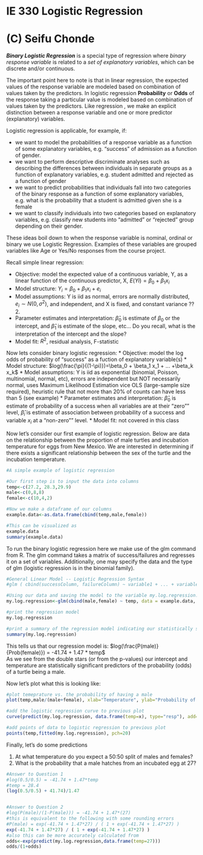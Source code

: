 IE 330 Logistic Regression 
========================================================
(C) Seifu Chonde
========================================================

**_Binary Logistic Regression_** is a special type of regression where *_binary response variable_* is related to a *_set of explanatory variables_*, which can be discrete and/or continuous. 

The important point here to note is that in linear regression, the expected values of the response variable are modeled based on combination of values taken by the predictors. In logistic regression **Probability** or **Odds** of the response taking a particular value is modeled based on combination of values taken by the predictors. Like regression , we make an explicit distinction between a response variable and one or more predictor (explanatory) variables.

Logistic regression is applicable, for example, if:
<ul>
<li>we want to model the probabilities of a response variable as a function of some explanatory variables, e.g. "success" of admission as a function of gender.</li>
<li>we want to perform descriptive discriminate analyses such as describing the differences between individuals in separate groups as a function of explanatory variables, e.g. student admitted and rejected as a function of gender</li>
<li>we want to predict probabilities that individuals fall into two categories of the binary response as a function of some explanatory variables, e.g. what is the probability that a student is admitted given she is a female</li>
<li>we want to classify individuals into two categories based on explanatory variables, e.g. classify new students into "admitted" or "rejected" group depending on their gender.</li>
</ul>
These ideas boil down to when the response variable is nominal, ordinal or binary we use Logistic Regression. Examples of these variables are grouped variables like Age or Yes/No responses from the course project.


Recall simple linear regression:
<ul>
<li>Objective: model the expected value of a continuous variable, Y, as a linear function of the continuous predictor, X, $E(Yi) = \beta_0 + \beta_1x_i$</li>
<li>Model structure: $Y_i = \beta_0 + \beta_1x_i + e_i$</li>
<li>Model assumptions: Y is iid as normal, errors are normally distributed, $e_i \sim N(0, \sigma^2)$, and independent, and X is fixed, and constant variance ??2.</li>
<li>Parameter estimates and interpretation: $\hat{\beta}_0$ is estimate of $\beta_0$ or the intercept, and $\hat{\beta}_1$ is estimate of the slope, etc... Do you recall, what is the interpretation of the intercept and the slope?</li>
<li>Model fit: $R^2$, residual analysis, F-statistic</li>
</ul>
Now lets consider binary logistic regression:
* Objective: model the log odds of probability of "success" as a fuction of explanatory variable(s)
* Model structure: $log(\frac{\pi}{(1-\pi)})=\beta_0 + \beta_1 x_1 + ... +\beta_k x_k$
* Model assumptions: Y is iid as exponential (binomial, Poisson, multinomial, normal, etc), errors are independent but NOT necessarily normal, uses Maximum Likelihood Estimation vice OLS (large-sample size required), heuristic rule that not more than 20% of counts can have less than 5 (see example)
* Parameter estimates and interpretation: $\hat{\beta}_0$ is estimate of probability of a success when all variables are at their "zero"" level, $\hat{\beta}_i$ is estimate of association between probability of a success and variable $x_i$ at a "non-zero"" level.
* Model fit: not covered in this class

Now let's consider our first example of logistic regression. Below are data on the relationship between the proportion of male turtles and incubation temperature for eggs from New Mexico. We are interested in determining if there exists a significant relationship between the sex of the turtle and the incubation temperature. 

```r
#A simple example of logistic regression

#Our first step is to input the data into columns
temp<-c(27.2, 28.3,29.9)
male<-c(0,8,8)
female<-c(10,4,2)

#Now we make a dataframe of our columns
example.data<-as.data.frame(cbind(temp,male,female))

#This can be visualized as
example.data
summary(example.data)
```

To run the binary logistic regression here we make use of the glm command from R. The glm command takes a matrix of success/failures and regresses it on a set of variables. Additionally, one may specify the data and the type of glm (logistic regression is in the binomial family).

```r
#General Linear Model -- Logistic Regression Syntax
#glm ( cbind(successColumn, failureColumn) ~ variable1 + ... + variableN, data = data.source, family = binomial)

#Using our data and saving the model to the variable my.log.regression:
my.log.regression<-glm(cbind(male,female) ~ temp, data = example.data, family = binomial)

#print the regression model
my.log.regression

#print a summary of the regression model indicating our statistically significant predictors
summary(my.log.regression)

```

This tells us that our regression model is:
$log(\frac{P(male)}{Prob(female)}) = -41.74 + 1.47 * temp$ <br>
As we see from the double stars (or from the p-values) our intercept and temperature are statistically significant predictors of the probability (odds) of a turtle being a male.


Now let's plot what this is looking like:
```r
#plot temeprature vs. the probability of having a male
plot(temp,male/(male+female), xlab="Temperature", ylab="Probability of Male", ylim =c(0,1))

#add the logistic regression curve to previous plot
curve(predict(my.log.regression, data.frame(temp=x), type="resp"), add=TRUE)

#add points of data to logistic regression to previous plot
points(temp,fitted(my.log.regression), pch=20)
```

Finally, let's do some predictions

1. At what temperature do you expect a 50:50 split of males and females?
2. What is the probability that a male hatches from an incubated egg at 27?

```r
#Answer to Question 1
#log(0.5/0.5) = -41.74 + 1.47*temp
#temp = 28.4
(log(0.5/0.5) + 41.74)/1.47


#Answer to Question 2
#log(P(male)/(1-P(male))) = -41.74 + 1.47*(27)
#this is equivalent to the following with some rounding errors
#P(male) = exp(-41.74 + 1.47*27) / ( 1 + exp(-41.74 + 1.47*27) )
exp(-41.74 + 1.47*27) / ( 1 + exp(-41.74 + 1.47*27) )
#also this can be more accurately calculated from
odds<-exp(predict(my.log.regression,data.frame(temp=27)))
odds/(1+odds)
```